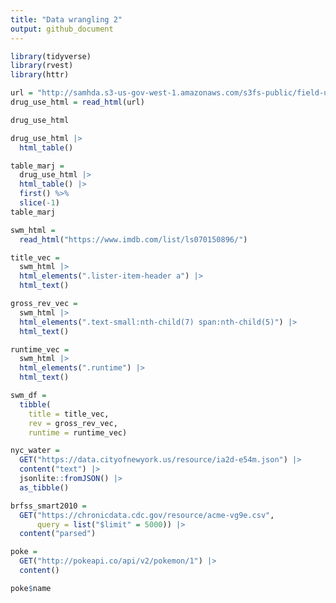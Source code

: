 ```yaml
---
title: "Data wrangling 2"
output: github_document
---
```


```r
library(tidyverse)
library(rvest)
library(httr)
```

```r
url = "http://samhda.s3-us-gov-west-1.amazonaws.com/s3fs-public/field-uploads/2k15StateFiles/NSDUHsaeShortTermCHG2015.htm"
drug_use_html = read_html(url)

drug_use_html
```
```r
drug_use_html |>
  html_table()
```

```r
table_marj = 
  drug_use_html |> 
  html_table() |> 
  first() %>% 
  slice(-1)
table_marj
```

```r
swm_html = 
  read_html("https://www.imdb.com/list/ls070150896/")

```

```r
title_vec = 
  swm_html |>
  html_elements(".lister-item-header a") |>
  html_text()

gross_rev_vec = 
  swm_html |>
  html_elements(".text-small:nth-child(7) span:nth-child(5)") |>
  html_text()

runtime_vec = 
  swm_html |>
  html_elements(".runtime") |>
  html_text()

swm_df = 
  tibble(
    title = title_vec,
    rev = gross_rev_vec,
    runtime = runtime_vec)

```

```r
nyc_water = 
  GET("https://data.cityofnewyork.us/resource/ia2d-e54m.json") |> 
  content("text") |>
  jsonlite::fromJSON() |>
  as_tibble()

brfss_smart2010 = 
  GET("https://chronicdata.cdc.gov/resource/acme-vg9e.csv",
      query = list("$limit" = 5000)) |> 
  content("parsed")

poke = 
  GET("http://pokeapi.co/api/v2/pokemon/1") |>
  content()

poke$name
```

